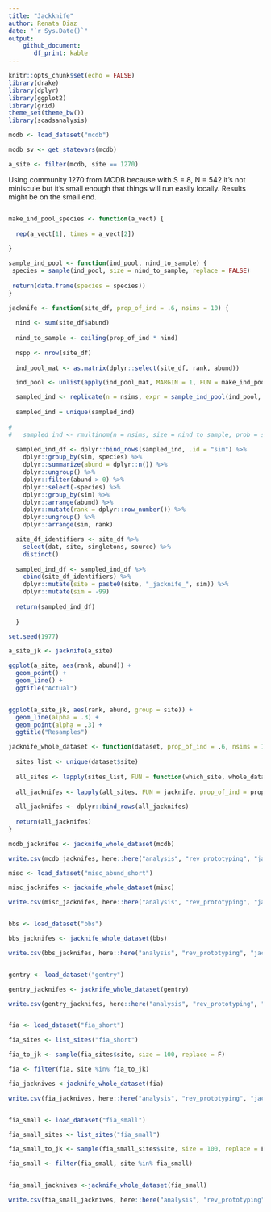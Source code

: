 ```yaml
---
title: "Jackknife"
author: Renata Diaz
date: "`r Sys.Date()`"
output: 
    github_document:
       df_print: kable
---
```


```r
knitr::opts_chunk$set(echo = FALSE)
library(drake)
library(dplyr)
library(ggplot2)
library(grid)
theme_set(theme_bw())
library(scadsanalysis)

```
```r
mcdb <- load_dataset("mcdb")

mcdb_sv <- get_statevars(mcdb)

a_site <- filter(mcdb, site == 1270)
```

Using community 1270 from MCDB because with S = 8, N = 542 it's not miniscule but it's small enough that things will run easily locally. Results might be on the small end.

```r

```
```r

make_ind_pool_species <- function(a_vect) {
  
  rep(a_vect[1], times = a_vect[2])
  
}

sample_ind_pool <- function(ind_pool, nind_to_sample) {
 species = sample(ind_pool, size = nind_to_sample, replace = FALSE)
 
 return(data.frame(species = species))
}

jacknife <- function(site_df, prop_of_ind = .6, nsims = 10) {
  
  nind <- sum(site_df$abund)
  
  nind_to_sample <- ceiling(prop_of_ind * nind)
  
  nspp <- nrow(site_df)
  
  ind_pool_mat <- as.matrix(dplyr::select(site_df, rank, abund))

  ind_pool <- unlist(apply(ind_pool_mat, MARGIN = 1, FUN = make_ind_pool_species))

  sampled_ind <- replicate(n = nsims, expr = sample_ind_pool(ind_pool, nind_to_sample), simplify = F)
  
  sampled_ind = unique(sampled_ind)
  
# 
#   sampled_ind <- rmultinom(n = nsims, size = nind_to_sample, prob = site_df$abund)
  
  sampled_ind_df <- dplyr::bind_rows(sampled_ind, .id = "sim") %>%
    dplyr::group_by(sim, species) %>%
    dplyr::summarize(abund = dplyr::n()) %>%
    dplyr::ungroup() %>%
    dplyr::filter(abund > 0) %>%
    dplyr::select(-species) %>%
    dplyr::group_by(sim) %>%
    dplyr::arrange(abund) %>%
    dplyr::mutate(rank = dplyr::row_number()) %>%
    dplyr::ungroup() %>%
    dplyr::arrange(sim, rank)

  site_df_identifiers <- site_df %>%
    select(dat, site, singletons, source) %>%
    distinct()
  
  sampled_ind_df <- sampled_ind_df %>%
    cbind(site_df_identifiers) %>%
    dplyr::mutate(site = paste0(site, "_jacknife_", sim)) %>%
    dplyr::mutate(sim = -99)
  
  return(sampled_ind_df)
  
  }

set.seed(1977)

a_site_jk <- jacknife(a_site)

```

```r

ggplot(a_site, aes(rank, abund)) +
  geom_point() +
  geom_line() +
  ggtitle("Actual")


ggplot(a_site_jk, aes(rank, abund, group = site)) +
  geom_line(alpha = .3) +
  geom_point(alpha = .3) +
  ggtitle("Resamples")

```
```r

jacknife_whole_dataset <- function(dataset, prop_of_ind = .6, nsims = 10) {
  
  sites_list <- unique(dataset$site)
  
  all_sites <- lapply(sites_list, FUN = function(which_site, whole_dataset) return(dplyr::filter(whole_dataset, site == which_site)), whole_dataset = dataset)
  
  all_jacknifes <- lapply(all_sites, FUN = jacknife, prop_of_ind = prop_of_ind, nsims = nsims)
  
  all_jacknifes <- dplyr::bind_rows(all_jacknifes)
  
  return(all_jacknifes)
}

mcdb_jacknifes <- jacknife_whole_dataset(mcdb)

write.csv(mcdb_jacknifes, here::here("analysis", "rev_prototyping", "jacknifed_datasets", "mcdb_jk.csv"), row.names = F)

misc <- load_dataset("misc_abund_short")

misc_jacknifes <- jacknife_whole_dataset(misc)

write.csv(misc_jacknifes, here::here("analysis", "rev_prototyping", "jacknifed_datasets", "misc_jk.csv"), row.names = F)


bbs <- load_dataset("bbs")

bbs_jacknifes <- jacknife_whole_dataset(bbs)

write.csv(bbs_jacknifes, here::here("analysis", "rev_prototyping", "jacknifed_datasets", "bbs_jk.csv"), row.names = F)


gentry <- load_dataset("gentry")

gentry_jacknifes <- jacknife_whole_dataset(gentry)

write.csv(gentry_jacknifes, here::here("analysis", "rev_prototyping", "jacknifed_datasets", "gentry_jk.csv"), row.names = F)


fia <- load_dataset("fia_short")

fia_sites <- list_sites("fia_short")

fia_to_jk <- sample(fia_sites$site, size = 100, replace = F)

fia <- filter(fia, site %in% fia_to_jk)

fia_jacknives <-jacknife_whole_dataset(fia)

write.csv(fia_jacknives, here::here("analysis", "rev_prototyping", "jacknifed_datasets", "fia_jk.csv"), row.names = F)


fia_small <- load_dataset("fia_small")

fia_small_sites <- list_sites("fia_small")

fia_small_to_jk <- sample(fia_small_sites$site, size = 100, replace = F)

fia_small <- filter(fia_small, site %in% fia_small)


fia_small_jacknives <-jacknife_whole_dataset(fia_small)

write.csv(fia_small_jacknives, here::here("analysis", "rev_prototyping", "jacknifed_datasets", "fia_small_jk.csv"), row.names = F)


```
